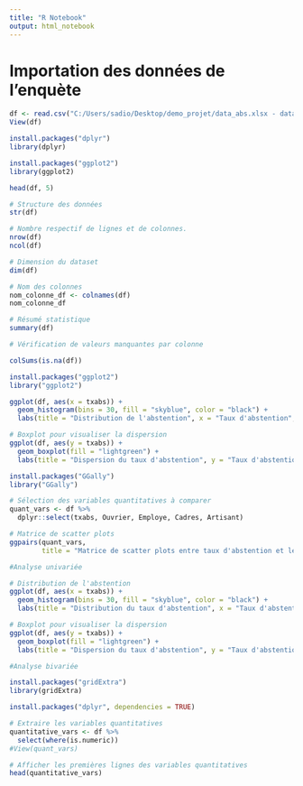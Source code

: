 ---
title: "R Notebook"
output: html_notebook
---
# Importation des données de l'enquète 

```{r}

df <- read.csv("C:/Users/sadio/Desktop/demo_projet/data_abs.xlsx - data_abs.xls.csv")
View(df)

```

```{r}

install.packages("dplyr")
library(dplyr)

```

```{r}
install.packages("ggplot2")
library(ggplot2)

```

```{r}

head(df, 5)
```

```{r}
# Structure des données
str(df)
```

```{r}
# Nombre respectif de lignes et de colonnes.
nrow(df)
ncol(df)
```

```{r}
# Dimension du dataset
dim(df)
```

```{r}
# Nom des colonnes
nom_colonne_df <- colnames(df)
nom_colonne_df
```

```{r}
# Résumé statistique
summary(df)

```
```{r}
# Vérification de valeurs manquantes par colonne

colSums(is.na(df))
```

```{r}
install.packages("ggplot2")
library("ggplot2")
```


```{r}
ggplot(df, aes(x = txabs)) +
  geom_histogram(bins = 30, fill = "skyblue", color = "black") +
  labs(title = "Distribution de l'abstention", x = "Taux d'abstention", y = "Fréquence")


```

```{r}
# Boxplot pour visualiser la dispersion
ggplot(df, aes(y = txabs)) +
  geom_boxplot(fill = "lightgreen") +
  labs(title = "Dispersion du taux d'abstention", y = "Taux d'abstention")
```

```{r}
install.packages("GGally")
library("GGally")

# Sélection des variables quantitatives à comparer
quant_vars <- df %>%
  dplyr::select(txabs, Ouvrier, Employe, Cadres, Artisant)

# Matrice de scatter plots
ggpairs(quant_vars, 
        title = "Matrice de scatter plots entre taux d'abstention et les autres variables")


```

```{r}
#Analyse univariée
```


```{r}
# Distribution de l'abstention
ggplot(df, aes(x = txabs)) +
  geom_histogram(bins = 30, fill = "skyblue", color = "black") +
  labs(title = "Distribution du taux d'abstention", x = "Taux d'abstention", y = "Fréquence")
```

```{r}
# Boxplot pour visualiser la dispersion
ggplot(df, aes(y = txabs)) +
  geom_boxplot(fill = "lightgreen") +
  labs(title = "Dispersion du taux d'abstention", y = "Taux d'abstention")
```

```{r}
#Analyse bivariée

```

```{r}
install.packages("gridExtra")
library(gridExtra)
```
```{r}
install.packages("dplyr", dependencies = TRUE)

```



```{r}


# Extraire les variables quantitatives
quantitative_vars <- df %>%
  select(where(is.numeric))
#View(quant_vars)

# Afficher les premières lignes des variables quantitatives
head(quantitative_vars)


```

















  


